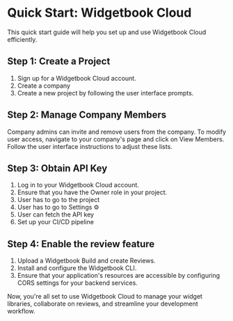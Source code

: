 # Quick Start: Widgetbook Cloud

This quick start guide will help you set up and use Widgetbook Cloud efficiently.

## Step 1: Create a Project

1. Sign up for a Widgetbook Cloud account.
2. Create a company
3. Create a new project by following the user interface prompts.

## Step 2: Manage Company Members

Company admins can invite and remove users from the company. To modify user access, navigate to your company's page and click on View Members. Follow the user interface instructions to adjust these lists.

## Step 3: Obtain API Key

1. Log in to your Widgetbook Cloud account.
2. Ensure that you have the Owner role in your project.
3. User has to go to the project
4. User has to go to Settings ⚙️
5. User can fetch the API key
6. Set up your CI/CD pipeline

## Step 4: Enable the review feature

1. Upload a Widgetbook Build and create Reviews.
2. Install and configure the Widgetbook CLI.
3. Ensure that your application's resources are accessible by configuring CORS settings for your backend services.

Now, you're all set to use Widgetbook Cloud to manage your widget libraries, collaborate on reviews, and streamline your development workflow.
